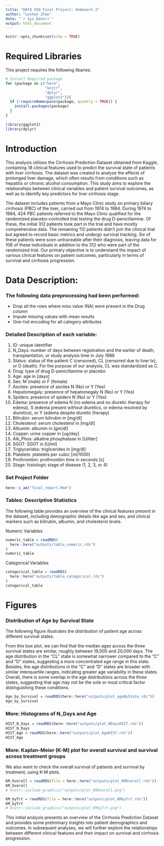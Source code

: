 ```yaml
---
title: "DATA 550 Final Project: Homework 2"
author: "Leshan Zhao"
date: "`r Sys.Date()`"
output: html_document
---
```


```r
knitr::opts_chunk$set(echo = TRUE)
```

# Required Libraries
This project requires the following libaries:
```r
# Install Required package
for (package in c("here", 
                  "knitr", 
                  "dplyr",
                  "ggplot2")){
  if (!requireNamespace(package, quietly = TRUE)) {
    install.packages(package)
  }
}
  
library(ggplot2)
library(dplyr)
```

# Introduction

This analysis utilizes the Cirrhosis Prediction Dataset obtained from Kaggle, containing 18 clinical features used to predict the survival state of patients with liver cirrhosis. The dataset was created to analyze the effects of prolonged liver damage, which often results from conditions such as hepatitis or chronic alcohol consumption. This study aims to explore the relationships between clinical variables and patient survival outcomes, as well as to identify key predictors for liver cirrhosis stage.

The dataset includes patients from a Mayo Clinic study on primary biliary cirrhosis (PBC) of the liver, carried out from 1974 to 1984. During 1974 to 1984, 424 PBC patients referred to the Mayo Clinic qualified for the randomized placebo-controlled trial testing the drug D-penicillamine. Of these, the initial 312 patients took part in the trial and have mostly comprehensive data. The remaining 112 patients didn't join the clinical trial but agreed to record basic metrics and undergo survival tracking. Six of these patients were soon untraceable after their diagnosis, leaving data for 106 of these individuals in addition to the 312 who were part of the randomized trial.
Our primary objective is to understand the impact of various clinical features on patient outcomes, particularly in terms of survival and cirrhosis progression.

# Data Description:
### The following data preprocessing had been performed:
- Drop all the rows where miss value (NA) were present in the Drug column
- Impute missing values with mean results
- One-hot encoding for all category attributes

### Detailed Description of each variable:
1) ID: unique identifier
2) N_Days: number of days between registration and the earlier of death, transplantation, or study analysis time in July 1986
3) Status: status of the patient C (censored), CL (censored due to liver tx), or D (death). For the purpose of our analysis, CL was standardized as C.
4) Drug: type of drug D-penicillamine or placebo
5) Age: age in [days]
6) Sex: M (male) or F (female)
7) Ascites: presence of ascites N (No) or Y (Yes)
8) Hepatomegaly: presence of hepatomegaly N (No) or Y (Yes)
9) Spiders: presence of spiders N (No) or Y (Yes)
10) Edema: presence of edema N (no edema and no diuretic therapy for edema), S (edema present without diuretics, or edema resolved by diuretics), or Y (edema despite diuretic therapy)
11) Bilirubin: serum bilirubin in [mg/dl]
12) Cholesterol: serum cholesterol in [mg/dl]
13) Albumin: albumin in [gm/dl]
14) Copper: urine copper in [ug/day]
15) Alk_Phos: alkaline phosphatase in [U/liter]
16) SGOT: SGOT in [U/ml]
17) Triglycerides: triglicerides in [mg/dl]
18) Platelets: platelets per cubic [ml/1000]
19) Prothrombin: prothrombin time in seconds [s]
20) Stage: histologic stage of disease (1, 2, 3, or 4)


### Set Project Folder
```r
here::i_am("final_report.Rmd")
```

### Tables: Descriptive Statistics
The following table provides an overview of the clinical features present in the dataset, including demographic details like age and sex, and clinical markers such as bilirubin, albumin, and cholesterol levels. 

Numeric Variables
```r
numeric_table = readRDS(
  here::here("outputs/table_numeric.rds")
)
numeric_table
```

Categorical Variables
```r
categorical_table = readRDS(
  here::here("outputs/table_categorical.rds")
)
categorical_table
```


# Figures

### Distribution of Age by Survival State
The following figure illustrates the distribution of patient age across different survival states. 

From this box plot, we can find that the median ages across the three survival states are similar, roughly between 19,000 and 20,000 days.
The age distribution in the "CL" state is somewhat narrower compared to the "C" and "D" states, suggesting a more concentrated age range in this state. Besides, the age distributions in the "C" and "D" states are broader with similar interquartile ranges, indicating greater age variability in these states. Overall, there is some overlap in the age distributions across the three states, suggesting that age may not be the sole or most critical factor distinguishing these conditions.
```r
Age_by_Survival = readRDS(here::here("outputs/plot_ageByState.rds"))
Age_by_Survival
```

### More: Histograms of N_Days and Age
```r
HIST_N_Days = readRDS(here::here("outputs/plot_NDaysHIST.rds"))
HIST_N_Days
HIST_Age = readRDS(here::here("outputs/plot_AgeHIST.rds"))
HIST_Age
```

### More: Kaplan-Meier (K-M) plot for overall survival and survival across treatment groups
We also want to check the overall survival of patients and survival by treatment, using K-M plots.
```r
KM_Overall = readRDS(file = here::here("outputs/plot_KMOverall.rds"))
KM_Overall
# knitr::include_graphics("outputs/plot_KMOverall.png")
```

```r
KM_byTrt = readRDS(file = here::here("outputs/plot_KMbyTrt.rds"))
KM_byTrt
# knitr::include_graphics("outputs/plot_KMbyTrt.png")
```


This initial analysis presents an overview of the Cirrhosis Prediction Dataset and provides some preliminary insights into patient demographics and outcomes. In subsequent analyses, we will further explore the relationships between different clinical features and their impact on survival and cirrhosis progression.


